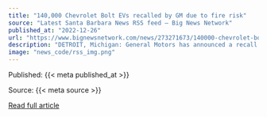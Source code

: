 ```yaml
---
title: "140,000 Chevrolet Bolt EVs recalled by GM due to fire risk"
source: "Latest Santa Barbara News RSS feed – Big News Network"
published_at: "2022-12-26"
url: "https://www.bignewsnetwork.com/news/273271673/140000-chevrolet-bolt-evs-recalled-by-gm-due-to-fire-risk?utm_source=feeds.bignewsnetwork.com&utm_medium=referral"
description: "DETROIT, Michigan: General Motors has announced a recall of 140,000 Chevrolet Bolt electric vehicles in North America due to carpets that could catch fire after a crash.Due to potential fires starting when exhaust gases come in contact with floor carpeting after a vehicle crash, the US automaker agreed to recall various 2017 through 2023 model year Chevrolet Bolt EV vehicles.The recall will affect some"
image: "news_code/rss_img.png"
---
```



  Published: {{< meta published_at >}}
  

  Source: {{< meta source >}}
  

  [Read full article]({{< meta url >}})
  

